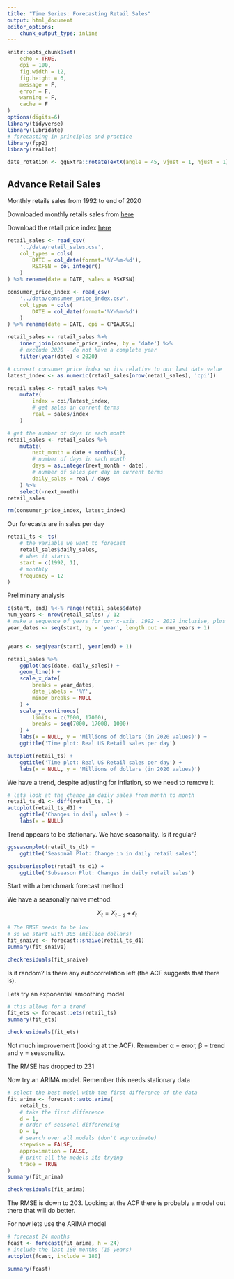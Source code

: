 ```yaml
---
title: "Time Series: Forecasting Retail Sales"
output: html_document
editor_options: 
    chunk_output_type: inline
---
```


```r
knitr::opts_chunk$set(
    echo = TRUE,
    dpi = 100,
    fig.width = 12,
    fig.height = 6,
    message = F,
    error = F,
    warning = F,
    cache = F
)
options(digits=6)
library(tidyverse)
library(lubridate)
# forecasting in principles and practice
library(fpp2)
library(zeallot)

date_rotation <- ggExtra::rotateTextX(angle = 45, vjust = 1, hjust = 1)

```

## Advance Retail Sales


Monthly retails sales from 1992 to end of 2020

Downloaded monthly retails sales from [here](https://fred.stlouisfed.org/series/RSXFSN)

Download the retail price index [here](https://fred.stlouisfed.org/series/CPIAUCSL)

```r
retail_sales <- read_csv(
    '../data/retail_sales.csv',
    col_types = cols(
        DATE = col_date(format='%Y-%m-%d'),
        RSXFSN = col_integer()
    )
) %>% rename(date = DATE, sales = RSXFSN)
```


```r
consumer_price_index <- read_csv(
    '../data/consumer_price_index.csv',
    col_types = cols(
        DATE = col_date(format='%Y-%m-%d')
    )
) %>% rename(date = DATE, cpi = CPIAUCSL)
```


```r
retail_sales <- retail_sales %>% 
    inner_join(consumer_price_index, by = 'date') %>% 
    # exclude 2020 - do not have a complete year
    filter(year(date) < 2020)
```

```r
# convert consumer price index so its relative to our last date value
latest_index <- as.numeric(retail_sales[nrow(retail_sales), 'cpi'])

retail_sales <- retail_sales %>% 
    mutate(
        index = cpi/latest_index,
        # get sales in current terms
        real = sales/index
    )
```

```r
# get the number of days in each month
retail_sales <- retail_sales %>% 
    mutate(
        next_month = date + months(1),
        # number of days in each month
        days = as.integer(next_month - date),
        # number of sales per day in current terms
        daily_sales = real / days
    ) %>% 
    select(-next_month)
retail_sales
```


```r
rm(consumer_price_index, latest_index)
```

Our forecasts are in sales per day

```r
retail_ts <- ts(
    # the variable we want to forecast
    retail_sales$daily_sales,
    # when it starts
    start = c(1992, 1),
    # monthly
    frequency = 12
)
```

Preliminary analysis

```r
c(start, end) %<-% range(retail_sales$date)
num_years <- nrow(retail_sales) / 12
# make a sequence of years for our x-axis. 1992 - 2019 inclusive, plus one for 2020
year_dates <- seq(start, by = 'year', length.out = num_years + 1)


years <- seq(year(start), year(end) + 1)

retail_sales %>% 
    ggplot(aes(date, daily_sales)) +
    geom_line() +
    scale_x_date(
        breaks = year_dates,
        date_labels = '%Y',
        minor_breaks = NULL
    ) +
    scale_y_continuous(
        limits = c(7000, 17000),
        breaks = seq(7000, 17000, 1000)
    ) +
    labs(x = NULL, y = 'Millions of dollars (in 2020 values)') +
    ggtitle('Time plot: Real US Retail sales per day')
```

```r
autoplot(retail_ts) +
    ggtitle('Time plot: Real US Retail sales per day') +
    labs(x = NULL, y = 'Millions of dollars (in 2020 values)')
```


We have a trend, despite adjusting for inflation, so we need to remove it.


```r
# lets look at the change in daily sales from month to month
retail_ts_d1 <- diff(retail_ts, 1)
autoplot(retail_ts_d1) +
    ggtitle('Changes in daily sales') +
    labs(x = NULL)

```


Trend appears to be stationary. We have seasonality. Is it regular?


```r
ggseasonplot(retail_ts_d1) +
    ggtitle('Seasonal Plot: Change in in daily retail sales')
```


```r
ggsubseriesplot(retail_ts_d1) +
    ggtitle('Subseason Plot: Changes in daily retail sales')
```


Start with a benchmark forecast method

We have a seasonally naive method:

$$
X_t = X_{t - s} + \epsilon_t
$$


```r
# The RMSE needs to be low
# so we start with 305 (million dollars)
fit_snaive <- forecast::snaive(retail_ts_d1)
summary(fit_snaive)

```

```r
checkresiduals(fit_snaive)
```


Is it random? Is there any autocorrelation left (the ACF suggests that there is).


Lets try an exponential smoothing model

```r
# this allows for a trend
fit_ets <- forecast::ets(retail_ts)
summary(fit_ets)

```

```r
checkresiduals(fit_ets)
```


Not much improvement (looking at the ACF). Remember &alpha; = error, &beta; = trend and &gamma; = seasonality.

The RMSE has dropped to 231

Now try an ARIMA model. Remember this needs stationary data


```r
# select the best model with the first difference of the data
fit_arima <- forecast::auto.arima(
    retail_ts,
    # take the first difference
    d = 1,
    # order of seasonal differencing
    D = 1,
    # search over all models (don't approximate)
    stepwise = FALSE,
    approximation = FALSE,
    # print all the models its trying
    trace = TRUE
)
summary(fit_arima)
```



```r
checkresiduals(fit_arima)
```


The RMSE is down to 203. Looking at the ACF there is probably a model out there that will do better.

For now lets use the ARIMA model


```r
# forecast 24 months
fcast <- forecast(fit_arima, h = 24)
# include the last 180 months (15 years)
autoplot(fcast, include = 180)
```


```r
summary(fcast)
```

